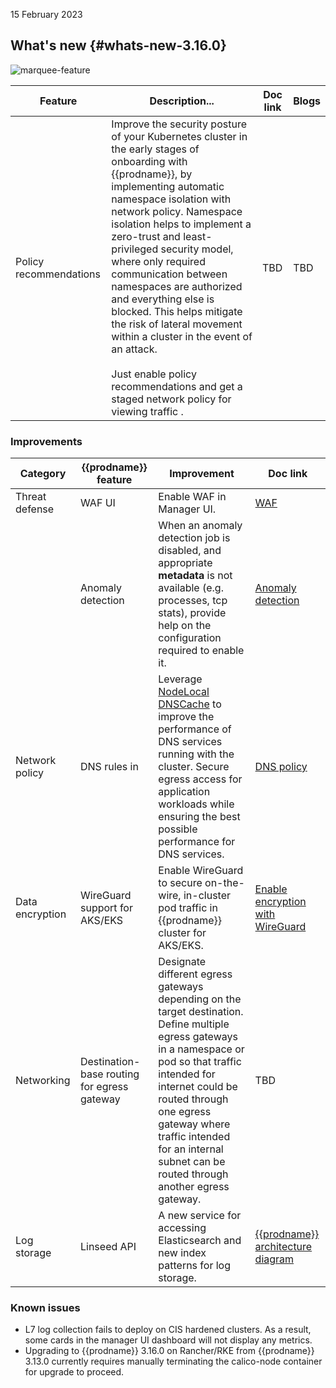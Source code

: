 15 February 2023

## What's new {#whats-new-3.16.0}

![marquee-feature](/img/calico-enterprise/marquee.png)

| Feature | Description...                                               | Doc link                                                     | Blogs |
| ------------------------------------------------------------ | ------------------------------------------------------------ | ------------------------------------------------------------ | ----- |
| Policy recommendations                                       | Improve the security posture of your Kubernetes cluster in the early stages of onboarding with {{prodname}}, by implementing automatic namespace isolation with network policy. Namespace isolation helps to implement a zero-trust and least-privileged security model, where only required communication between namespaces are authorized and everything else is blocked. This helps mitigate the risk of lateral movement within a cluster in the event of an attack.<br /><br />Just enable policy recommendations and get a staged network policy for viewing traffic . | TBD | TBD   |


### Improvements

| Category        | {{prodname}} feature                        | Improvement                                                  | Doc link                                                     |
| --------------- | ------------------------------------------- | ------------------------------------------------------------ | ------------------------------------------------------------ |
| Threat defense  | WAF UI                                      | Enable WAF in Manager UI.                                    | [WAF](https://docs.tigera.io/calico-enterprise/3.16/threat/web-application-firewall) |
|                 | Anomaly detection                           | When an anomaly detection job is disabled, and appropriate **metadata** is not available (e.g. processes, tcp stats), provide help on the configuration required to enable it. | [Anomaly detection](https://docs.tigera.io/calico-enterprise/3.16/threat/anomaly-detection/security-anomalies) |
| Network policy  | DNS rules in                                | Leverage [NodeLocal DNSCache](https://kubernetes.io/docs/tasks/administer-cluster/nodelocaldns/) to improve the performance of DNS services running with the cluster. Secure egress access for application workloads while ensuring the best possible performance for DNS services. | [DNS policy](https://docs.tigera.io/calico-enterprise/3.16/network-policy/domain-based-policy) |
| Data encryption | WireGuard support for AKS/EKS               | Enable WireGuard to secure on-the-wire, in-cluster pod traffic in {{prodname}} cluster for AKS/EKS. | [Enable encryption with WireGuard](https://docs.tigera.io/calico-enterprise/3.16/compliance/encrypt-cluster-pod-traffic) |
| Networking      | Destination-base routing for egress gateway | Designate different egress gateways depending on the target destination.  Define multiple egress gateways in a namespace or pod so that traffic intended for internet could be routed through one egress gateway where traffic intended for an internal subnet can be routed through another egress gateway. | TBD                                                          |
| Log storage     | Linseed API                                 | A new service for accessing Elasticsearch and new index patterns for log storage. | [{{prodname}} architecture diagram](https://docs.tigera.io/calico-enterprise/3.16/reference/architecture/overview) |


### Known issues

* L7 log collection fails to deploy on CIS hardened clusters. As a result, some cards in the manager UI dashboard will not display any metrics.
* Upgrading to {{prodname}} 3.16.0 on Rancher/RKE from {{prodname}} 3.13.0 currently requires manually terminating the calico-node container for upgrade to proceed.